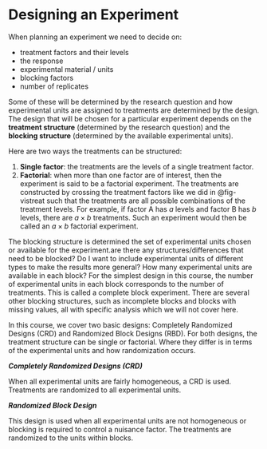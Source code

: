 # Designing an Experiment

When planning an experiment we need to decide on:

-   treatment factors and their levels
-   the response
-   experimental material / units
-   blocking factors
-   number of replicates

Some of these will be determined by the research question and how experimental units are assigned to treatments are determined by the design. The design that will be chosen for a particular experiment depends on the **treatment structure** (determined by the research question) and the **blocking structure** (determined by the available experimental units).

Here are two ways the treatments can be structured:

1.  **Single factor**: the treatments are the levels of a single treatment factor.
2.  **Factorial**: when more than one factor are of interest, then the experiment is said to be a factorial experiment. The treatments are constructed by crossing the treatment factors like we did in @fig-vistreat such that the treatments are all possible combinations of the treatment levels. For example, if factor A has $a$ levels and factor B has $b$ levels, there are $a \times b$ treatments. Such an experiment would then be called an $a \times b$ factorial experiment.

The blocking structure is determined the set of experimental units chosen or available for the experiment.are there any structures/differences that need to be blocked? Do I want to include experimental units of different types to make the results more general? How many experimental units are available in each block? For the simplest design in this course, the number of experimental units in each block corresponds to the number of treatments. This is called a complete block experiment. There are several other blocking structures, such as incomplete blocks and blocks with missing values, all with specific analysis which we will not cover here.

In this course, we cover two basic designs: Completely Randomized Designs (CRD) and Randomized Block Designs (RBD). For both designs, the treatment structure can be single or factorial. Where they differ is in terms of the experimental units and how randomization occurs.

***Completely Randomized Designs (CRD)***

When all experimental units are fairly homogeneous, a CRD is used. Treatments are randomized to all experimental units. 

***Randomized Block Design***

This design is used when all experimental units are not homogeneous or blocking is required to control a nuisance factor. The treatments are randomized to the units within blocks.
